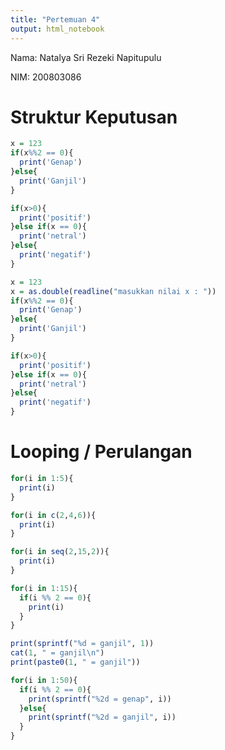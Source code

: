 ---
title: "Pertemuan 4"
output: html_notebook
---

Nama: Natalya Sri Rezeki Napitupulu

NIM: 200803086

# Struktur Keputusan
```{r}
x = 123
if(x%%2 == 0){
  print('Genap')
}else{
  print('Ganjil')
}

if(x>0){
  print('positif')
}else if(x == 0){
  print('netral')
}else{
  print('negatif')
}

x = 123
x = as.double(readline("masukkan nilai x : "))
if(x%%2 == 0){
  print('Genap')
}else{
  print('Ganjil')
}

if(x>0){
  print('positif')
}else if(x == 0){
  print('netral')
}else{
  print('negatif')
}
```

# Looping / Perulangan
```{r}
for(i in 1:5){
  print(i)
}

for(i in c(2,4,6)){
  print(i)
}

for(i in seq(2,15,2)){
  print(i)
}

for(i in 1:15){
  if(i %% 2 == 0){
    print(i)
  }
}

print(sprintf("%d = ganjil", 1))
cat(1, " = ganjil\n")
print(paste0(1, " = ganjil"))

for(i in 1:50){
  if(i %% 2 == 0){
    print(sprintf("%2d = genap", i))
  }else{
    print(sprintf("%2d = ganjil", i))
  }
}
```

